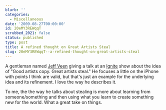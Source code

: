 ```yaml
---
blurb: ''
categories:
  - Miscellaneous
date: '2009-08-27T00:00:00'
id: 20eMY3REWqqT
scrubbed_2021: false
status: published
type: post
title: A refined thought on Great Artists Steal
slug: 20eMY3REWqqT--a-refined-thought-on-great-artists-steal
---
```


A gentleman named [Jeff Veen](http://www.veen.com/jeff/index.html)
giving a talk at an [Ignite](http://ignite.oreilly.com/) show about
the idea of "Good artists copy. Great artists steal." He focuses a
little on the iPhone with points I think are valid, but that's just
an example for the underlying idea and its refinement. I love the
way he describes it.

To me, the the way he talks about stealing is more about learning
from someone/something and then using what you learn to create
something new for the world. What a great take on things.
